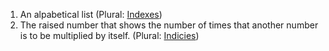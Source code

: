 #An alpabetical list (Plural: [[Indexes]])
#The raised number that shows the number of times that another number is to be multiplied by itself. (Plural: [[Indicies]])